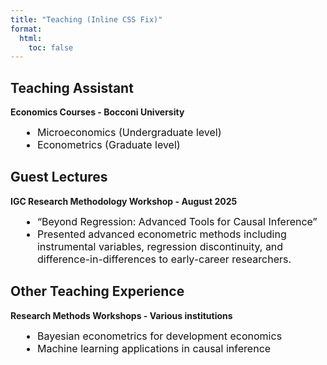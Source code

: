 ```yaml
---
title: "Teaching (Inline CSS Fix)"
format:
  html:
    toc: false
---
```


<style>
ul, ol { list-style-position: outside; margin-left: 1.2rem; }
li { display: list-item !important; color: #111 !important; font-size: 1rem !important; }
strong, em { color: inherit !important; }
</style>

## Teaching Assistant

**Economics Courses - Bocconi University**

- Microeconomics (Undergraduate level)
- Econometrics (Graduate level)

## Guest Lectures

**IGC Research Methodology Workshop - August 2025**

- "Beyond Regression: Advanced Tools for Causal Inference"
- Presented advanced econometric methods including instrumental variables, regression discontinuity, and difference-in-differences to early-career researchers.

## Other Teaching Experience

**Research Methods Workshops - Various institutions**

- Bayesian econometrics for development economics
- Machine learning applications in causal inference




